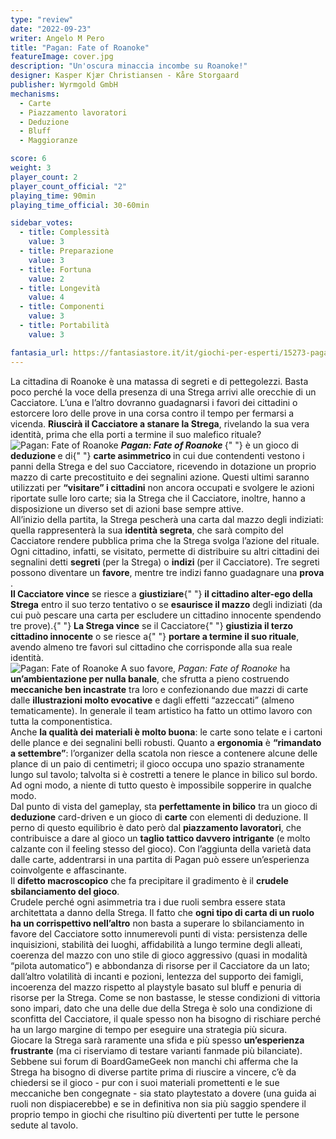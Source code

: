 ```yaml
---
type: "review"
date: "2022-09-23"
writer: Angelo M Pero
title: "Pagan: Fate of Roanoke"
featureImage: cover.jpg
description: "Un'oscura minaccia incombe su Roanoke!"
designer: Kasper Kjær Christiansen - Kåre Storgaard
publisher: Wyrmgold GmbH
mechanisms:
  - Carte
  - Piazzamento lavoratori
  - Deduzione
  - Bluff
  - Maggioranze

score: 6
weight: 3
player_count: 2
player_count_official: "2"
playing_time: 90min
playing_time_official: 30-60min

sidebar_votes:
  - title: Complessità
    value: 3
  - title: Preparazione
    value: 3
  - title: Fortuna
    value: 2
  - title: Longevità
    value: 4
  - title: Componenti
    value: 3
  - title: Portabilità
    value: 3

fantasia_url: https://fantasiastore.it/it/giochi-per-esperti/15273-pagan-fate-of-roanoke-eng.html
---
```


<Setting>
  La cittadina di Roanoke è una matassa di segreti e di pettegolezzi. Basta poco
  perché la voce della presenza di una Strega arrivi alle orecchie di un
  Cacciatore. L’una e l’altro dovranno guadagnarsi i favori dei cittadini o
  estorcere loro delle prove in una corsa contro il tempo per fermarsi a
  vicenda. <strong>Riuscirà il Cacciatore a stanare la Strega</strong>,
  rivelando la sua vera identità, prima che ella porti a termine il suo malefico
  rituale?
  <br />
</Setting>

<img src="./game1.jpg" alt="Pagan: Fate of Roanoke" />

<Rules>
  <strong>
    <em>Pagan: Fate of Roanoke</em>
  </strong>{" "}
  è un gioco di <strong>deduzione </strong>e di{" "}
  <strong>carte asimmetrico </strong>in cui due contendenti vestono i panni
  della Strega e del suo Cacciatore, ricevendo in dotazione un proprio mazzo di
  carte precostituito e dei segnalini azione. Questi ultimi saranno utilizzati
  per <strong>“visitare” i cittadini</strong> non ancora occupati e svolgere le
  azioni riportate sulle loro carte; sia la Strega che il Cacciatore, inoltre,
  hanno a disposizione un diverso set di azioni base sempre attive.
  <br />
  All’inizio della partita, la Strega pescherà una carta dal mazzo degli
  indiziati: quella rappresenterà la sua <strong>identità segreta</strong>, che
  sarà compito del Cacciatore rendere pubblica prima che la Strega svolga
  l’azione del rituale. Ogni cittadino, infatti, se visitato, permette di
  distribuire su altri cittadini dei segnalini detti <strong>segreti </strong>
  (per la Strega) o <strong>indizi </strong>(per il Cacciatore). Tre segreti possono
  diventare un <strong>favore</strong>, mentre tre indizi fanno guadagnare una <strong>
    prova
  </strong>.<br />
  <strong>Il Cacciatore vince</strong> se riesce a <strong>giustiziare</strong>{" "}
  <strong>il cittadino alter-ego della Strega</strong> entro il suo terzo
  tentativo o se <strong>esaurisce il mazzo</strong> degli indiziati (da cui può
  pescare una carta per escludere un cittadino innocente spendendo tre prove).{" "}
  <strong>La Strega vince</strong> se il Cacciatore{" "}
  <strong>giustizia il terzo cittadino innocente</strong> o se riesce a{" "}
  <strong>portare a termine il suo rituale</strong>, avendo almeno tre favori
  sul cittadino che corrisponde alla sua reale identità.
  <br />
</Rules>

<img src="./game2.jpg" alt="Pagan: Fate of Roanoke" />

<Feedback>
A suo favore, <em>Pagan: Fate of Roanoke</em> ha <strong>un’ambientazione per nulla banale</strong>, che sfrutta a pieno costruendo <strong>meccaniche ben incastrate</strong> tra loro e confezionando due mazzi di carte dalle <strong>illustrazioni molto evocative</strong> e dagli effetti “azzeccati” (almeno tematicamente). In generale il team artistico ha fatto un ottimo lavoro con tutta la componentistica.<br />
Anche <strong>la qualità dei materiali è molto buona</strong>: le carte sono telate e i cartoni delle plance e dei segnalini belli robusti. 
Quanto a <strong>ergonomia</strong> è <strong>“rimandato a settembre”</strong>: l’organizer della scatola non riesce a contenere alcune delle plance di un paio di centimetri; il gioco occupa uno spazio stranamente lungo sul tavolo; talvolta si è costretti a tenere le plance in bilico sul bordo. Ad ogni modo, a niente di tutto questo è impossibile sopperire in qualche modo.<br />
Dal punto di vista del gameplay, sta <strong>perfettamente in bilico</strong> tra un gioco di <strong>deduzione</strong> card-driven e un gioco di <strong>carte</strong> con elementi di deduzione. Il perno di questo equilibrio è dato però dal <strong>piazzamento lavoratori</strong>, che contribuisce a dare al gioco un <strong>taglio tattico davvero intrigante</strong> (e molto calzante con il feeling stesso del gioco). Con l’aggiunta della varietà data dalle carte, addentrarsi in una partita di Pagan può essere un’esperienza coinvolgente e affascinante.<br />
Il <strong>difetto macroscopico</strong> che fa precipitare il gradimento è il <strong>crudele sbilanciamento del gioco</strong>.<br />
Crudele perché ogni asimmetria tra i due ruoli sembra essere stata architettata a danno della Strega. Il fatto che <strong>ogni tipo di carta di un ruolo ha un corrispettivo nell’altro</strong> non basta a superare lo sbilanciamento in favore del Cacciatore sotto innumerevoli punti di vista: persistenza delle inquisizioni, stabilità dei luoghi, affidabilità a lungo termine degli alleati, coerenza del mazzo con uno stile di gioco aggressivo (quasi in modalità “pilota automatico”) e abbondanza di risorse per il Cacciatore da un lato; dall’altro volatilità di incanti e pozioni, lentezza del supporto dei famigli, incoerenza del mazzo rispetto al playstyle basato sul bluff e penuria di risorse per la Strega. Come se non bastasse, le stesse condizioni di vittoria sono impari, dato che una delle due della Strega è solo una condizione di sconfitta del Cacciatore, il quale spesso non ha bisogno di rischiare perché ha un largo margine di tempo per eseguire una strategia più sicura. <br />
Giocare la Strega sarà raramente una sfida e più spesso <strong>un’esperienza frustrante</strong> (ma ci riserviamo di testare varianti fanmade più bilanciate). Sebbene sui forum di BoardGameGeek non manchi chi afferma che la Strega ha bisogno di diverse partite prima di riuscire a vincere, c’è da chiedersi se il gioco - pur con i suoi materiali promettenti e le sue meccaniche ben congegnate - sia stato playtestato a dovere (una guida ai ruoli non dispiacerebbe) e se in definitiva non sia più saggio spendere il proprio tempo in giochi che risultino più divertenti per tutte le persone sedute al tavolo.<br />

</Feedback>

<Instagram id="Ci2F0-3Df8v" />
